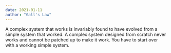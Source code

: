 ```yaml
---
date: 2021-01-11
author: "Gall's Law"
---
```


A complex system that works is invariably found to have evolved from a simple system that worked. A complex system designed from scratch never works and cannot be patched up to make it work. You have to start over with a working simple system.
